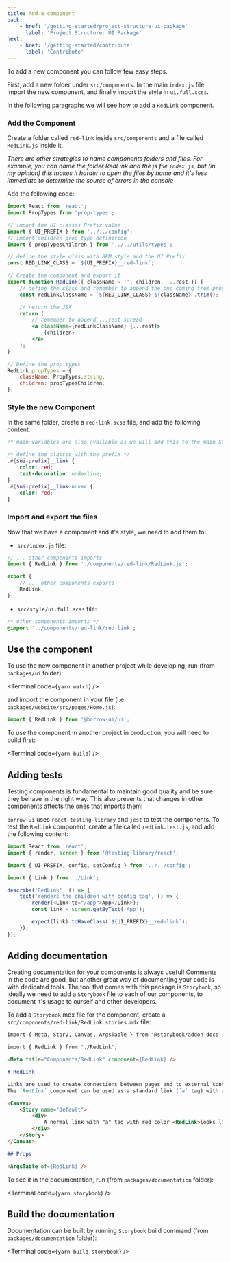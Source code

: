 ```yaml
---
title: Add a component
back:
    - href: '/getting-started/project-structure-ui-package'
      label: 'Project Structure: UI Package'
next:
    - href: '/getting-started/contribute'
      label: 'Contribute'
---
```


To add a new component you can follow few easy steps.

First, add a new folder under `src/components`.
In the main `index.js` file import the new component, and finally import the style in `ui.full.scss`.

In the following paragraphs we will see how to add a `RedLink` component.

### Add the Component

Create a folder called `red-link` inside `src/components` and a file called `RedLink.js` inside it.

_There are other strategies to name components folders and files._
_For example, you can name the folder RedLink and the js file `index.js`, but (in my opinion) this makes it harder to open the files by name and it's less immediate to determine the source of errors in the console_

Add the following code:

```jsx
import React from 'react';
import PropTypes from 'prop-types';

// import the UI classes Prefix value
import { UI_PREFIX } from '../../config';
// import children prop type definition
import { propTypesChildren } from '../../utils/types';

// define the style class with BEM style and the UI Prefix
const RED_LINK_CLASS = `${UI_PREFIX}__red-link`;

// Create the component and export it
export function RedLink({ className = '', children, ...rest }) {
    // define the class and remember to append the one coming from props
    const redLinkClassName = `${RED_LINK_CLASS} ${className}`.trim();

    // return the JSX
    return (
        // remember to append ...rest spread
        <a className={redLinkClassName} {...rest}>
            {children}
        </a>
    );
}

// Define the prop types
RedLink.propTypes = {
    className: PropTypes.string,
    children: propTypesChildren,
};
```

### Style the new Component

In the same folder, create a `red-link.scss` file, and add the following content:

```scss
/* main variables are also available as we will add this to the main SCSS */

/* define the classes with the prefix */
.#{$ui-prefix}__link {
    color: red;
    text-decoration: underline;
}
.#{$ui-prefix}__link:hover {
    color: red;
}
```

### Import and export the files

Now that we have a component and it's style, we need to add them to:

-   `src/index.js` file:

```jsx
// ... other components imports
import { RedLink } from './components/red-link/RedLink.js';

export {
    // ... other components exports
    RedLink,
};
```

-   `src/style/ui.full.scss` file:

```scss
/* other components imports */
@import '../components/red-link/red-link';
```

## Use the component

To use the new component in another project while developing, run (from `packages/ui` folder):

<Terminal code={`yarn watch`} />

and import the component in your file (i.e. `packages/website/src/pages/Home.js`):

```jsx
import { RedLink } from '@borrow-ui/ui';
```

To use the component in another project in production, you will need to build first:

<Terminal code={`yarn build`} />

## Adding tests

Testing components is fundamental to maintain good quality and be sure they behave in the right way.
This also prevents that changes in other components affects the ones that imports them!

`borrow-ui` uses `react-testing-library` and `jest` to test the components.
To test the `RedLink` component, create a file called `redLink.test.js`, and add the following content:

```js
import React from 'react';
import { render, screen } from '@testing-library/react';

import { UI_PREFIX, config, setConfig } from '../../config';

import { Link } from './Link';

describe('RedLink', () => {
    test('renders the children with config tag', () => {
        render(<Link to="/app">App</Link>);
        const link = screen.getByText('App');

        expect(link).toHaveClass(`${UI_PREFIX}__red-link`);
    });
});
```

## Adding documentation

Creating documentation for your components is always useful!
Comments in the code are good, but another great way of documenting your code is with dedicated tools.
The tool that comes with this package is `Storybook`, so ideally we need to add a `Storybook`
file to each of our components, to document it's usage to ourself and other developers.

To add a `Storybook` mdx file for the component, create a `src/components/red-link/RedLink.stories.mdx` file:

```md
import { Meta, Story, Canvas, ArgsTable } from '@storybook/addon-docs';

import { RedLink } from './RedLink';

<Meta title="Components/RedLink" component={RedLink} />

# RedLink

Links are used to create connections between pages and to external content.
The `RedLink` component can be used as a standard link (`a` tag) with a red color.

<Canvas>
    <Story name="Default">
        <div>
            A normal link with "a" tag with red color <RedLink>looks like this</RedLink>.
        </div>
    </Story>
</Canvas>

## Props

<ArgsTable of={RedLink} />
```

To see it in the documentation, run (from `packages/documentation` folder):

<Terminal code={`yarn storybook`} />

## Build the documentation

Documentation can be built by running `Storybook` build command (from `packages/documentation` folder):

<Terminal code={`yarn build-storybook`} />

